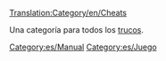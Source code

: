 [[Translation:Category/en/Cheats]]

Una categoría para todos los [[es/Manual/Trucos|trucos]].

[[Category:es/Manual]]
[[Category:es/Juego]]